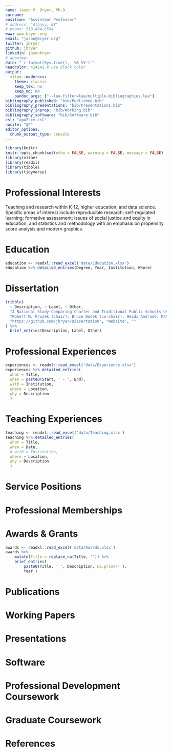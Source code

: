 ```yaml
---
name: Jason M. Bryer, Ph.D.
surname: 
position: "Assistant Professor"
# address: "Albany, NY"
# phone: 518-464-8594
www: www.bryer.org
email: "jason@bryer.org"
twitter: jbryer
github: jbryer
linkedin: jasonbryer
# aboutme: 
date: "`r format(Sys.time(), '%B %Y')`"
headcolor: 414141 # use black color
output:
  vitae::moderncv:
    theme: classic
    keep_tex: no
    keep_md: no
    pandoc_args: ["--lua-filter=lua/multiple-bibliographies.lua"]
bibliography_published: "bib/Published.bib"
bibliography_presentations: "bib/Presentations.bib"
bibliography_inprep: "bib/Working.bib"
bibliography_software: "bib/Software.bib"
csl: "apa7-cv.csl"
nocite: "@*"
editor_options: 
  chunk_output_type: console
---
```



```r
library(knitr)
knitr::opts_chunk$set(echo = FALSE, warning = FALSE, message = FALSE)
library(vitae)
library(readxl)
library(tibble)
library(tidyverse)

```

# Professional Interests

Teaching and research within K-12, higher education, and data science. Specific areas of interest include reproducible research; self-regulated learning; formative assessment; issues of social justice and equity in education; and statistics and methodology with an emphasis on propensity score analysis and modern graphics.

# Education

```r
education <- readxl::read_excel('data/Education.xlsx')
education %>% detailed_entries(Degree, Year, Institution, Where)
```

# Dissertation

```r
tribble(
  ~ Description, ~ Label, ~ Other,
  "A National Study Comparing Charter and Traditional Public Schools Using Propensity Score Analysis", "Title", "",
  "Robert M. Pruzek (chair), Bruce Dudek (co-chair), Heidi Andrade, Kathryn S. Schiller", "Committee", "",
  "https://github.com/jbryer/Dissertation", "Website", ""
) %>% 
  brief_entries(Description, Label, Other)

```

# Professional Experiences

```r
experiences <- readxl::read_excel('data/Experience.xlsx')
experiences %>% detailed_entries(
  what = Title, 
  when = paste0(Start, ' - ', End), 
  with = Institution,
  where = Location,
  why = Description
  )
```

# Teaching Experiences

```r
teaching <- readxl::read_excel('data/Teaching.xlsx')
teaching %>% detailed_entries(
  what = Title, 
  when = Date, 
  # with = Institution,
  where = Location,
  why = Description
  )
```

# Service Positions

\cvline{2014-present}{Founding Organizer of the Albany R Users Group\newline Website: \url{http://www.meetup.com/Albany-R-Users-Group}}

\subsection{\textbf{Dissertation Committees}}
\cvline{current}{David Franklin - Relationship between grit, mindset, and academic achievement}
\cvline{2020}{Jana L. Vanderslice-Barr - Demographic Differences in Post-Secondary Outcomes Following Participation in the Diagnostic Assessment and Achievement of College Skills Intervention}
\cvline{2019}{Erica Pawlo - Identifying Profiles of Motivational Processes in Online College Students and Their Relations to Multiple Indicators of Academic Success}
\cvline{2018}{Kimberly Speershneider - The Differentiated Impact Of Early Entry Into Head Start On Social Competence And Literacy: An Applied Propensity Score Analysis}
\cvline{2015}{Chrisopher Valle - Effects Of Criteria-Referenced Formative Assessment On Achievement In Music}
\cvline{2015}{Fei Chen - The Impact of Criteria-Referenced Formative Assessment On Fifth Grade Students' Theater Arts
And English Language Arts Achievement}

\subsection{\textbf{Excelsior College}}
\cvline{2019-2020}{Committee Member, Course Evaluation Committee}

\subsection{\textbf{Excelsior College}}
\cvline{2015-2019}{Chair, Diagnostic Assessment \& Achievement of College Skills Advisory Committee}
\cvline{2014-2018}{Chair, Technology Advisory Committee}
\cvline{2014-2018}{Committee Member, Information Technology Council}
\cvline{2017-2018}{Committee Member, Academic Affairs Council}
\cvline{2013-2014}{Committee Member, Persistence Measure Task Force}
\cvline{2010-2014}{Committee Member, Student Learning Support Services Committee}
\cvline{2010-2014}{Committee Member, Data Definitions \& Quality}
\cvline{2010-2013}{Committee Member, Information Technology Operations \& Security Committee}
\cvline{2011-2012}{Committee Member, Search Committee for Assistant Provost}
\cvline{2009-2010}{Committee Member, Early Alert System for Identifying Non-Persistent Students}
\cvline{2009}{Chair, Task Force on a Library of Model Courses}
\cvline{2009-2010}{Committee Member, System for Storing Information at Excelsior College}

\subsection{\textbf{City School District of Albany}}
\cvline{2011-2012}{\small Committee Member, Grade Configuration Committee; Chair of the Accountability Subcommittee}

\subsection{\textbf{American Educational Research Association}}
\cvline{2009-2011}{Treasurer, Studying and Self-Regulated Learning Special Interest Group}
\cvline{2009-2010}{Committee Member, Division D Membership Committee}

\subsection{\textbf{University at Albany, Division of Educational Psychology \& Methodology}}
\cvline{2007-2008}{Treasurer, Graduate Student Organization}


# Professional Memberships

\cvline{AERA}{\href{http://aera.net}{American Educational Research Association}}
\cvline{ASA}{\href{http://www.amstat.org/}{American Statistical Association}}
\cvline{NCME}{\href{http://www.ncme.org}{National Council on Measurement in Education}}
\cvline{NEAIR}{\href{http://www.neair.org}{North East Association for Institutional Research}}


# Awards \& Grants

```r
awards <- readxl::read_excel('data/Awards.xlsx')
awards %>% 
	mutate(Title = replace_na(Title, '')) %>%
	brief_entries(
		paste0(Title, ' ', Description, na.print=''), 
		Year )
```



# Publications

\begingroup
\setlength{\parindent}{-0.5in}
\setlength{\leftskip}{0.5in}

::: {#refs_published}
:::

\endgroup


# Working Papers

\begingroup
\setlength{\parindent}{-0.5in}
\setlength{\leftskip}{0.5in}

::: {#refs_inprep}
:::


\endgroup


# Presentations

\begingroup
\setlength{\parindent}{-0.5in}
\setlength{\leftskip}{0.5in}

::: {#refs_presentations}
:::

\endgroup



# Software

\begingroup
\setlength{\parindent}{-0.5in}
\setlength{\leftskip}{0.5in}

::: {#refs_software}
:::

\endgroup


# Professional Development Coursework

\cvline{2019}{Applied Machine Learning, Max Kuhn, Rstudio::conf workshop.}
\cvline{2018}{Teach the Tidyverse, Garrett Grolemund, Rstudio::conf workshop.}
\cvline{2017}{Advanced Shiny, Joe Cheng, Rstudio::conf workshop.}
\cvline{2015}{Targeted Learning, Sherri Rose, Atlantic Causal Inference Conference short course.}
\cvline{2014}{Applied Predictive Modeling in R, Max Kuhn, useR! Pre-Conference workshop.}
\cvline{2013}{Using Spatial Data, Roger Bivand, useR! Pre-Conference workshop.}
\cvline{2012}{Statistical Modeling in the R Context, Bill Venables, useR! Pre-Conference workshop.}
\cvline{2012}{Geospatial Data in R and Beyond, Barry Rowlingson, useR! Pre-conference workshop.}
\cvline{2012}{Building R Web Applications with Rook, Jeffry Horner, useR! Pre-conference workshop.}
\cvline{2012}{Using the School Attendance Boundary Information System (SABINS), Salvatore Saporito and David Van Riper, AERA Mini-Course.}
\cvline{2011}{R Development Master Class, Hadley Wickham}
\cvline{2011}{Fitting and Evaluating Mixed Models using \texttt{lme4}, Douglas Bates.}
\cvline{2011}{National Assessment of Educational Progress (NAEP) Database training,	National Center for Educational Statistics.}
\cvline{2011}{Presenting Data and Information,	Edward Tufte.}
\cvline{2010}{Handling missing data in R with MICE, Karin Groothuis-Oudshoorn and Stef van Buuren, useR!}
\cvline{2010}{Elastic-R, a google docs-like portal for data analysis in the cloud, Karim Chine, useR!}
\cvline{2009}{Using IPEDS Data for Institutional Effectiveness, Mary Ann Coughlin, NEAIR Workshop.}
\cvline{2009}{Accessing and Analyzing National Databases in Secondary and Higher Education, Terrell L. Strayhorn, AERA Extended Course.}
\cvline{2009}{An Introduction to Hierarchical Linear Modeling with R, J. Kyle Roberts, AERA Mini-Course.}
\cvline{2008}{An Introduction to Propensity Score Analysis, Robert M. Pruzek, University at Albany.}
\cvline{2008}{An Introduction to GIS for Educational Researchers, Mark Hogrebe, Courtney A. Bell, \& Charisse A. Gulosino, AERA Mini-Course.}
\cvline{2008}{Foregrounding Issues of Equity and Diversity in Mathematics Education Research: Implications for Research Methods and Teacher Development, Ban Battey, et al., AERA Mini-Course.}
\cvline{2008}{A ``Gentle" Introduction to Statistical Analysis and Teaching with R, Brandon K. Vaughn, AERA Mini-Course.}

# Graduate Coursework

\cvline{}{\textbf{Completed at the University at Albany}}
\cvline{EPSY 522}{Adolescent Development}
\cvline{EPSY 530}{Statistical Methods I}
\cvline{EPSY 540}{Assessment in Education}
\cvline{EPSY 610}{Advanced Educational Psychology: Learning \& Instruction}
\cvline{EPSY 623}{Advanced Developmental Psychology}
\cvline{EPSY 630}{Statistical Methods II}
\cvline{EPSY 640}{Educational \& Psychological Measurement}
\cvline{EPSY 687}{Institute in Education: Item Response Theory}
\cvline{EPSY 713}{Self-Regulated Learning}
\cvline{EPSY 721}{Comparative Theories in Human Development}
\cvline{EPSY 725}{Seminar in Human Development: Language Development}
\cvline{ECPY 725}{Multivariate Applications in Counseling Psychology}
\cvline{ECPY 726}{Analysis of Covariance Structures}
\cvline{EPSY 735}{Seminar in Statistics (PSA, bootstrapping, factor analysis)}
\cvline{EPSY 761}{History \& Issues in Special Education}
\cvline{EAPS 762}{Seminar in Advanced Research Methods for Educational Leadership (HLM)}
\cvline{EPSY 780}{Seminar in the Profession of Educational Psychology}
\cvline{ETAP 850}{Equity, Diversity, \& Social Justice in Mathematics \& Science Education}
\cvline{EPSY 887}{Institute in Education: The Use of R in Educational Psychology}
\cvline{EPSY 887}{Institute in Education: Modern Graphics for Social Science Research}
\cvline{}{\textbf{Completed at the College of Saint Rose}}
\cvline{EDU 506}{Educational Foundations}
\cvline{EDU 530}{Middle School Education: Theory \& Practice}
\cvline{EDU 590}{Research Seminar}
\cvline{EPY 500}{Educational Research}
\cvline{EPY 502}{Survey of Educational Psychology}
\cvline{SEC 515}{Curriculum \& Instruction in Secondary Schools}
\cvline{SEC 518}{Literacy Improvement in Secondary Schools}
\cvline{SEC 522}{Methods of Teaching Math in Secondary Schools}

\clearpage

# References

\subsection{\textbf{Bruce Dudek, Ph.D.}}
\cvline{}{Professor, Department of Psychology}
\cvline{Email}{\href{mailto:bruce.dudek@albany.edu}{bruce.dudek@albany.edu}}
\cvline{Phone}{(518) 442-4824}
\cvline{Address}{Social Sciences 327\newline University at Albany\newline 1400 Western Ave\newline Albany, NY 12222}

\subsection{\textbf{Lisa Daniels, Ph.D.}}
\cvline{}{Assistant Vice President}
\cvline{Email}{\href{mailto:ldaniels@excelsior.edu}{ldaniels@excelsior.edu}}
\cvline{Phone}{(518) 608-8398}
\cvline{Address}{7 Columbia Circle\newline Albany, NY 12203-5159}

\subsection{\textbf{Heidi Andrade, Ed.D.}}
\cvline{}{Director \& Associate Professor, Division of Educational Psychology \& Methodology}
\cvline{Email}{\href{mailto:handrade@albany.edu}{handrade@albany.edu}}\cvline{Phone}{(518) 437-4422}\cvline{Address}{ED 210, School of Education\newline University at Albany\newline 1400 Western Ave\newline Albany, NY 12222}

